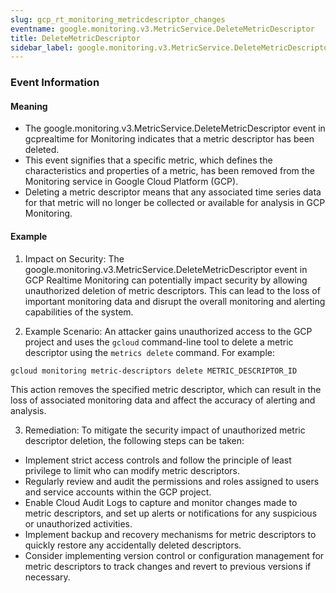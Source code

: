 ```yaml
--- 
slug: gcp_rt_monitoring_metricdescriptor_changes
eventname: google.monitoring.v3.MetricService.DeleteMetricDescriptor
title: DeleteMetricDescriptor
sidebar_label: google.monitoring.v3.MetricService.DeleteMetricDescriptor
---
```

                       
### Event Information

#### Meaning

- The google.monitoring.v3.MetricService.DeleteMetricDescriptor event in gcprealtime for Monitoring indicates that a metric descriptor has been deleted.
- This event signifies that a specific metric, which defines the characteristics and properties of a metric, has been removed from the Monitoring service in Google Cloud Platform (GCP).
- Deleting a metric descriptor means that any associated time series data for that metric will no longer be collected or available for analysis in GCP Monitoring.

#### Example

1. Impact on Security: The google.monitoring.v3.MetricService.DeleteMetricDescriptor event in GCP Realtime Monitoring can potentially impact security by allowing unauthorized deletion of metric descriptors. This can lead to the loss of important monitoring data and disrupt the overall monitoring and alerting capabilities of the system.

2. Example Scenario: An attacker gains unauthorized access to the GCP project and uses the `gcloud` command-line tool to delete a metric descriptor using the `metrics delete` command. For example:
```
gcloud monitoring metric-descriptors delete METRIC_DESCRIPTOR_ID
```
This action removes the specified metric descriptor, which can result in the loss of associated monitoring data and affect the accuracy of alerting and analysis.

3. Remediation: To mitigate the security impact of unauthorized metric descriptor deletion, the following steps can be taken:
- Implement strict access controls and follow the principle of least privilege to limit who can modify metric descriptors.
- Regularly review and audit the permissions and roles assigned to users and service accounts within the GCP project.
- Enable Cloud Audit Logs to capture and monitor changes made to metric descriptors, and set up alerts or notifications for any suspicious or unauthorized activities.
- Implement backup and recovery mechanisms for metric descriptors to quickly restore any accidentally deleted descriptors.
- Consider implementing version control or configuration management for metric descriptors to track changes and revert to previous versions if necessary.


 